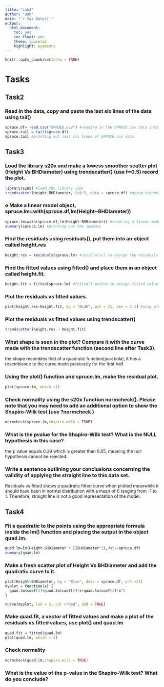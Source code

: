 ```yaml
---
title: "Lab4"
author: "Bek"
date: "`r Sys.Date()`"
output: 
  html_document:
    toc: yes
    toc_float: yes
    theme: spacelab
    highlight: pygments
---
```


```r
knitr::opts_chunk$set(echo = TRUE)
```

# Tasks

## Task2

### Read in the data, copy and paste the last six lines of the data using tail()

```r

spruce.df= read.csv("SPRUCE.csv") #reading in the SPRUCE.csv data into spruce.df
spruce.tail = tail(spruce.df) 
spruce.tail #printing out last six lines of SPRUCE.csv data
```

## Task3 

### Load the library s20x and make a lowess smoother scatter plot (Height Vs BHDiameter) using trendscatter() (use f=0.5) record the plot.

```r
library(s20x) #load the library s20x 
trendscatter(Height~BHDiameter, f=0.5, data = spruce.df) #using trendscatter to print out HEIGHT vs BHDiameter
```


### o	Make a linear model object, spruce.lm=with(spruce.df,lm(Height~BHDiameter))

```r
spruce.lm=with(spruce.df,lm(Height~BHDiameter)) #creating a linear model from HEIGHT~BHDiameter
summary(spruce.lm) #printing out the summary

```


###	Find the residuals using residuals(), put them into an object called height.res

```r
height.res = residuals(spruce.lm) #residuals() to assign the residuals to height.res object for further use
```


###	Find the fitted values using fitted() and place them in an object called height.fit.


```r
height.fit = fitted(spruce.lm) #fitted() method to assign fitted values to height.fit object for further use

```

###	Plot the residuals vs fitted values.

```r
plot(height.res~height.fit, bg = "BLUE", pch = 21, cex = 1.2) #uing plot method to plot residuals against fitted values, blue dot and 1.2 more size
```


###	Plot the residuals vs fitted values using trendscatter()

```r
trendscatter(height.res ~ height.fit)
```


### What shape is seen in the plot? Compare it with the curve made with the trendscatter function (second line after Task3). 

the shape resembles that of a quadratic function(parabola), it has a resemblance to the curve made previously for the first half


###	Using the plot() function and spruce.lm, make the residual plot.

```r
plot(spruce.lm, which =1)
```


### Check normality using the s20x function normcheck(). Please note that you may need to add an additional option to show the Shapiro-Wilk test (use ?normcheck )

```r
normcheck(spruce.lm,shapiro.wilk = TRUE)
```

### What is the pvalue for the Shapiro-Wilk test? What is the NULL hypothesis in this case?

the p value equals 0.29 which is greater than 0.05, meaning the null hypothesis cannot be rejected.

###	Write a sentence outlining your conclusions concerning the validity of applying the straight line to this data set.

Residuals vs fitted shows a quadratic fitted curve when plotted meanwhile it should have been in normal distribution with a mean of 0 ranging from -1 to 1. Therefore, straight line is not a good representation of the model.

## Task4

### Fit a quadratic to the points using the appropriate formula inside the lm() function and placing the output in the object quad.lm.

```r
quad.lm=lm(Height~BHDiameter + I(BHDiameter^2),data=spruce.df)
summary(quad.lm)

```


### Make a fresh scatter plot of Height Vs BHDiameter and add the quadratic curve to it.


```r
plot(Height~BHDiameter, bg = "Blue", data = spruce.df, pch =21)
myplot = function(x) {
  quad.lm$coef[1]+quad.lm$coef[2]*x+quad.lm$coef[3]*x^2
}

curve(myplot, lwd = 2, col ="Red", add = TRUE)
```


### Make quad.fit, a vector of fitted values and make a plot of the residuals vs fitted values, use plot() and quad.lm

```r
quad.fit = fitted(quad.lm)
plot(quad.lm, which = 1)

```


### Check normality

```r
normcheck(quad.lm,shapiro.wilk = TRUE)
```



###	What is the value of the p-value in the Shapiro-Wilk test? What do you conclude?



